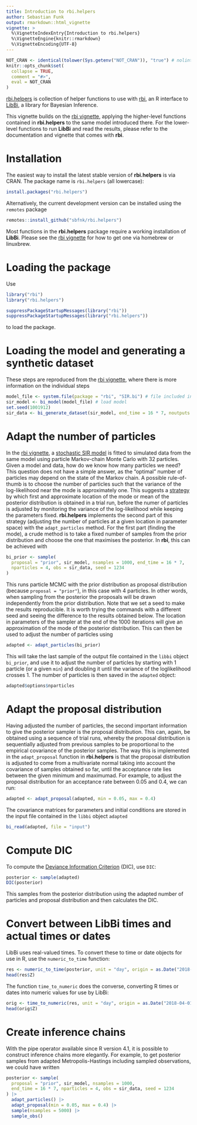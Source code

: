 ```yaml
---
title: Introduction to rbi.helpers
author: Sebastian Funk
output: rmarkdown::html_vignette
vignette: >
  %\VignetteIndexEntry{Introduction to rbi.helpers}
  %\VignetteEngine{knitr::rmarkdown}
  %\VignetteEncoding{UTF-8}
---
```


```r
NOT_CRAN <- identical(tolower(Sys.getenv("NOT_CRAN")), "true") # nolint
knitr::opts_chunk$set(
  collapse = TRUE,
  comment = "#>",
  eval = NOT_CRAN
)
```

[rbi.helpers](https://github.com/sbfnk/rbi.helpers) is collection of helper functions to use with [rbi](https://github.com/sbfnk/rbi), an R interface to [LibBi](https://github.com/lawmurray/LibBi), a library for Bayesian Inference.

This vignette builds on the [rbi vignette](https://CRAN.R-project.org/package = rbi/vignettes/introduction.html), applying the higher-level functions contained in **rbi.helpers** to the same model introduced there.
For the lower-level functions to run **LibBi** and read the results, please refer to the documentation and vignette that comes with **rbi**.

# Installation

The easiest way to install the latest stable version of **rbi.helpers** is via CRAN. The package name is `rbi.helpers` (all lowercase):

```r
install.packages("rbi.helpers")
```

Alternatively, the current development version can be installed using the `remotes` package

```r
remotes::install_github("sbfnk/rbi.helpers")
```

Most functions in the **rbi.helpers** package require a working installation of **LibBi**.
Please see the [rbi vignette](https://CRAN.R-project.org/package = rbi/vignettes/introduction.html) for how to get one via homebrew or linuxbrew.

# Loading the package

Use

```r
library("rbi")
library("rbi.helpers")
```

```r
suppressPackageStartupMessages(library("rbi"))
suppressPackageStartupMessages(library("rbi.helpers"))
```
to load the package.

# Loading the model and generating a synthetic dataset

These steps are reproduced from the [rbi vignette](https://CRAN.R-project.org/package = rbi/vignettes/introduction.html), where there is more information on the individual steps

```r
model_file <- system.file(package = "rbi", "SIR.bi") # file included in package
sir_model <- bi_model(model_file) # load model
set.seed(1001912)
sir_data <- bi_generate_dataset(sir_model, end_time = 16 * 7, noutputs = 16)
```

# Adapt the number of particles

In the [rbi vignette](https://CRAN.R-project.org/package = rbi/vignettes/introduction.html), a [stochastic SIR model](https://raw.githubusercontent.com/sbfnk/rbi/master/inst/SIR.bi) is fitted to simulated data from the same model using particle Markov-chain Monte Carlo with 32 particles.
Given a model and data, how do we know how many particles we need?
This question does not have a simple answer, as the "optimal" number of particles may depend on the state of the Markov chain.
A possible rule-of-thumb is to choose the number of particles such that the variance of the log-likelihood near the mode is approximately one.
This suggests a [strategy](https://darrenjw.wordpress.com/2014/06/08/tuning-particle-mcmc-algorithms/) by which first and approximate location of the mode or mean of the posterior distribution is obtained in a trial run, before the numer of particles is adjusted by monitoring the variance of the log-likelihood while keeping the parameters fixed.
**rbi.helpers** implements the second part of this strategy (adjusting the number of particles at a given location in parameter space) with the `adapt_particles` method.
For the first part (finding the mode), a crude method is to take a fixed number of samples from the prior distribution and choose the one that maximises the posterior.
In **rbi**, this can be achieved with

```r
bi_prior <- sample(
  proposal = "prior", sir_model, nsamples = 1000, end_time = 16 * 7,
  nparticles = 4, obs = sir_data, seed = 1234
)
```

This runs particle MCMC with the prior distribution as proposal distribution (because `proposal = "prior"`), in this case with 4 particles.
In other words, when sampling from the posterior the proposals will be drawn independently from the prior distribution.
Note that we set a seed to make the results reproducible.
It is worth trying the commands with a different seed and seeing the difference to the results obtained below.
The location in parameters of the sampler at the end of the 1000 iterations will give an approximation of the mode of the posterior distribution.
This can then be used to adjust the number of particles using

```r
adapted <- adapt_particles(bi_prior)
```

This will take the last sample of the output file contained in the `libbi` object `bi_prior`, and use it to adjust the number of particles by starting with 1 particle (or a given `min`) and doubling it until the variance of the loglikelihood crosses 1.
The number of particles is then saved in the `adapted` object:

```r
adapted$options$nparticles
```

# Adapt the proposal distribution

Having adjusted the number of particles, the second important information to give the posterior sampler is the proposal distribution.
This can, again, be obtained using a sequence of trial runs, whereby the proposal distribution is sequentially adjusted from previous samples to be proportional to the empirical covariance of the posterior samples.
The way this is implemented in the `adapt_proposal` function in **rbi.helpers** is that the proposal distribution is adjusted to come from a multivariate normal taking into account the covariance of samples obtained so far, until the acceptance rate lies between the given minimum and maximumad.
For example, to adjust the proposal distribution for an acceptance rate between 0.05 and 0.4, we can run:

```r
adapted <- adapt_proposal(adapted, min = 0.05, max = 0.4)
```

The covariance matrices for parameters and initial conditions are stored in the input file contained in the `libbi` object `adapted`

```r
bi_read(adapted, file = "input")
```

# Compute DIC

To compute the [Deviance Information Criterion](https://en.m.wikipedia.org/wiki/Deviance_information_criterion) (DIC), use `DIC`:

```r
posterior <- sample(adapted)
DIC(posterior)
```

This samples from the posterior distribution using the adapted number of particles and proposal distribution and then calculates the DIC.

# Convert between LibBi times and actual times or dates

LibBi uses real-valued times. To convert these to time or date objects for use in R, use the `numeric_to_time` function:

```r
res <- numeric_to_time(posterior, unit = "day", origin = as.Date("2018-04-01"))
head(res$Z)
```

The function `time_to_numeric` does the converse, converting R times or dates into numeric values for use by LibBi:

```r
orig <- time_to_numeric(res, unit = "day", origin = as.Date("2018-04-01"))
head(orig$Z)
```

# Create inference chains

With the pipe operator available since R version 4.1, it is possible to construct inference chains more elegantly. For example, to get posterior samples from adapted Metropolis-Hastings including sampled observations, we could have written

```r
posterior <- sample(
  proposal = "prior", sir_model, nsamples = 1000,
  end_time = 16 * 7, nparticles = 4, obs = sir_data, seed = 1234
) |>
  adapt_particles() |>
  adapt_proposal(min = 0.05, max = 0.4) |>
  sample(nsamples = 5000) |>
  sample_obs()
```
